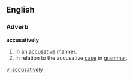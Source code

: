 ==English==

===Adverb===
'''accusatively'''

#In an [[accusative]] manner.
#In relation to the accusative [[case]] in [[grammar]].

[[vi:accusatively]]